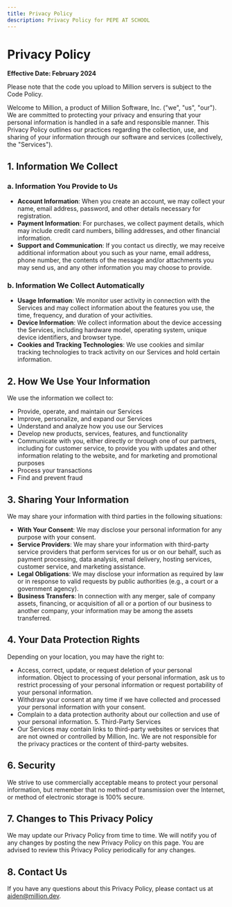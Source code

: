 ```yaml
---
title: Privacy Policy
description: Privacy Policy for PEPE AT SCHOOL
---
```


# Privacy Policy

**Effective Date: February 2024**

Please note that the code you upload to Million servers is subject to the Code Policy.

Welcome to Million, a product of Million Software, Inc. ("we", "us", "our"). We are committed to protecting your privacy and ensuring that your personal information is handled in a safe and responsible manner. This Privacy Policy outlines our practices regarding the collection, use, and sharing of your information through our software and services (collectively, the "Services").

## 1. Information We Collect

### a. Information You Provide to Us

- **Account Information**: When you create an account, we may collect your name, email address, password, and other details necessary for registration.
- **Payment Information**: For purchases, we collect payment details, which may include credit card numbers, billing addresses, and other financial information.
- **Support and Communication**: If you contact us directly, we may receive additional information about you such as your name, email address, phone number, the contents of the message and/or attachments you may send us, and any other information you may choose to provide.

### b. Information We Collect Automatically

- **Usage Information**: We monitor user activity in connection with the Services and may collect information about the features you use, the time, frequency, and duration of your activities.
- **Device Information**: We collect information about the device accessing the Services, including hardware model, operating system, unique device identifiers, and browser type.
- **Cookies and Tracking Technologies**: We use cookies and similar tracking technologies to track activity on our Services and hold certain information.

## 2. How We Use Your Information

We use the information we collect to:

- Provide, operate, and maintain our Services
- Improve, personalize, and expand our Services
- Understand and analyze how you use our Services
- Develop new products, services, features, and functionality
- Communicate with you, either directly or through one of our partners, including for customer service, to provide you with updates and other information relating to the website, and for marketing and promotional purposes
- Process your transactions
- Find and prevent fraud

## 3. Sharing Your Information

We may share your information with third parties in the following situations:

- **With Your Consent**: We may disclose your personal information for any purpose with your consent.
- **Service Providers**: We may share your information with third-party service providers that perform services for us or on our behalf, such as payment processing, data analysis, email delivery, hosting services, customer service, and marketing assistance.
- **Legal Obligations**: We may disclose your information as required by law or in response to valid requests by public authorities (e.g., a court or a government agency).
- **Business Transfers**: In connection with any merger, sale of company assets, financing, or acquisition of all or a portion of our business to another company, your information may be among the assets transferred.

## 4. Your Data Protection Rights

Depending on your location, you may have the right to:

- Access, correct, update, or request deletion of your personal information.
  Object to processing of your personal information, ask us to restrict processing of your personal information or request portability of your personal information.
- Withdraw your consent at any time if we have collected and processed your personal information with your consent.
- Complain to a data protection authority about our collection and use of your personal information. 5. Third-Party Services
- Our Services may contain links to third-party websites or services that are not owned or controlled by Million, Inc. We are not responsible for the privacy practices or the content of third-party websites.

## 6. Security

We strive to use commercially acceptable means to protect your personal information, but remember that no method of transmission over the Internet, or method of electronic storage is 100% secure.

## 7. Changes to This Privacy Policy

We may update our Privacy Policy from time to time. We will notify you of any changes by posting the new Privacy Policy on this page. You are advised to review this Privacy Policy periodically for any changes.

## 8. Contact Us

If you have any questions about this Privacy Policy, please contact us at aiden@million.dev.
